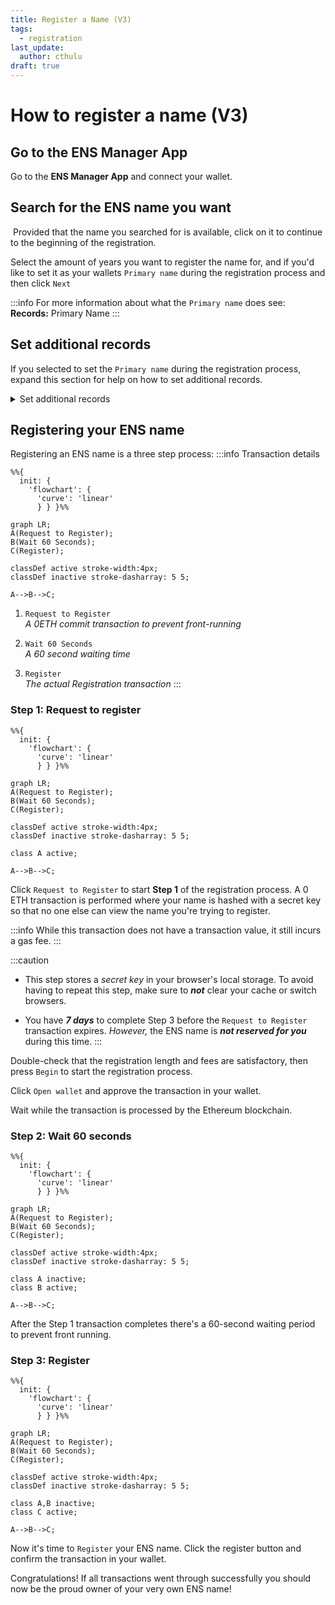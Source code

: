 ```yaml
---
title: Register a Name (V3)
tags:
  - registration
last_update:
  author: cthulu
draft: true
---
```



# How to register a name (V3)

## Go to the ENS Manager App
Go to the <Link to="https://app.ens.domains"><b>ENS Manager App</b></Link> and connect your wallet.

## Search for the ENS name you want
<BrowserWindow url="app.ens.domains">
  <Image img="/img/howto/v3-register-1.png"/>
</BrowserWindow>
Provided that the name you searched for is available, click on it to continue to the beginning of the registration.

<BrowserWindow url="app.ens.domains">
  <Image img="/img/howto/v3-register-2.png"/>
</BrowserWindow>

Select the amount of years you want to register the name for, and if you'd like to set it as your wallets `Primary name`
during the registration process and then click `Next` 

:::info
For more information about what the `Primary name` does see: <Link to="/docs/core/records/primary-name"><b>Records:</b> Primary Name</Link>
:::

## Set additional records
If you selected to set the `Primary name` during the registration process, expand this section for help
on how to set additional records.
<details>
  <summary>Set additional records</summary>
    <Tabs>
      <TabItem value="General" default>
        <p>Navigate to the file folder and double-click the zip file</p>
        <BrowserWindow url="app.ens.domains">
          <Image img="/img/howto/v3-register-cthulu-3.png"/>
        </BrowserWindow>
      </TabItem>
      <TabItem value="Accounts">
        <BrowserWindow url="app.ens.domains">
          <Image img="/img/howto/v3-register-cthulu-4.png"/>
        </BrowserWindow>
        <BrowserWindow url="app.ens.domains">
          <Image img="/img/howto/v3-register-cthulu-5.png"/>
        </BrowserWindow>
      </TabItem>
      <TabItem value="Address">
        <p>Navigate to the file folder and use <b>unzip</b> to unzip the archive.</p>
        <BrowserWindow url="app.ens.domains">
          <Image img="/img/howto/v3-register-cthulu-6.png"/>
        </BrowserWindow>
      </TabItem>
      <TabItem value="Website">
        <p>Navigate to the file folder and use <b>unzip</b> to unzip the archive.</p>
        <BrowserWindow url="app.ens.domains">
          <Image img="/img/howto/v3-register-cthulu-7.png"/>
        </BrowserWindow>
        <BrowserWindow url="app.ens.domains">
          <Image img="/img/howto/v3-register-cthulu-8.png"/>
        </BrowserWindow>
        <BrowserWindow url="app.ens.domains">
          <Image img="/img/howto/v3-register-cthulu-9.png"/>
        </BrowserWindow>
      </TabItem>
      <TabItem value="Other">
        <p>Navigate to the file folder and use <b>unzip</b> to unzip the archive.</p>
        <BrowserWindow url="app.ens.domains">
          <Image img="/img/howto/v3-register-cthulu-10.png"/>
        </BrowserWindow>
      </TabItem>
</Tabs>
</details>

## Registering your ENS name
Registering an ENS name is a three step process:
:::info Transaction details
```mermaid
%%{
  init: {
    'flowchart': {
      'curve': 'linear'
      } } }%%
      
graph LR;
A(Request to Register);
B(Wait 60 Seconds);
C(Register);

classDef active stroke-width:4px;
classDef inactive stroke-dasharray: 5 5;

A-->B-->C;
```

 1. `Request to Register`  
 *A 0ETH commit transaction to prevent front-running*
   
 1. `Wait 60 Seconds`  
 *A 60 second waiting time*
   
 1. `Register`  
 *The actual Registration transaction*
:::

### Step 1: Request to register
```mermaid
%%{
  init: {
    'flowchart': {
      'curve': 'linear'
      } } }%%
      
graph LR;
A(Request to Register);
B(Wait 60 Seconds);
C(Register);

classDef active stroke-width:4px;
classDef inactive stroke-dasharray: 5 5;

class A active;

A-->B-->C;
```
Click `Request to Register` to start **Step 1** of the registration process.
A 0 ETH transaction is performed where your name is hashed with a secret key so that no one else can view the name you're trying to register.

:::info
While this transaction does not have a transaction value, it still incurs a gas fee.
:::

:::caution
* This step stores a *secret key* in your browser's local storage. To avoid having to repeat this step, make sure to ***not*** clear your cache or switch browsers.

* You have ***7 days*** to complete Step 3 before the `Request to Register` transaction expires. *However,* the ENS name is ***not reserved for you*** during this time.
:::

Double-check that the registration length and fees are satisfactory, then press `Begin` to start the registration process.
<BrowserWindow url="app.ens.domains">
  <Image img="/img/howto/v3-register-cthulu-11.png"/>
</BrowserWindow>

Click `Open wallet` and approve the transaction in your wallet.
<BrowserWindow url="app.ens.domains">
  <Image img="/img/howto/v3-register-cthulu-12.png"/>
</BrowserWindow>

Wait while the transaction is processed by the Ethereum blockchain.
<BrowserWindow url="app.ens.domains">
  <Image img="/img/howto/v3-register-cthulu-13.png"/>
</BrowserWindow>

### Step 2: Wait 60 seconds
```mermaid
%%{
  init: {
    'flowchart': {
      'curve': 'linear'
      } } }%%
      
graph LR;
A(Request to Register);
B(Wait 60 Seconds);
C(Register);

classDef active stroke-width:4px;
classDef inactive stroke-dasharray: 5 5;

class A inactive;
class B active;

A-->B-->C;
```
After the Step 1 transaction completes there's a 60-second waiting period to prevent front running.
<BrowserWindow url="app.ens.domains">
  <Image img="/img/howto/v3-register-cthulu-14.png"/>
</BrowserWindow>
<BrowserWindow url="app.ens.domains">
  <Image img="/img/howto/v3-register-cthulu-15.png"/>
</BrowserWindow>

### Step 3: Register
```mermaid
%%{
  init: {
    'flowchart': {
      'curve': 'linear'
      } } }%%
      
graph LR;
A(Request to Register);
B(Wait 60 Seconds);
C(Register);

classDef active stroke-width:4px;
classDef inactive stroke-dasharray: 5 5;

class A,B inactive;
class C active;

A-->B-->C;
```
Now it's time to `Register` your ENS name. Click the register button and confirm the transaction in your wallet.
<BrowserWindow url="app.ens.domains">
  <Image img="/img/howto/v3-register-cthulu-16.png"/>
</BrowserWindow>
<BrowserWindow url="app.ens.domains">
  <Image img="/img/howto/v3-register-cthulu-17.png"/>
</BrowserWindow>

Congratulations! If all transactions went through successfully you should now be the proud owner of your very own ENS name!
<BrowserWindow url="app.ens.domains">
  <Image img="/img/howto/v3-register-cthulu-18.png"/>
</BrowserWindow>